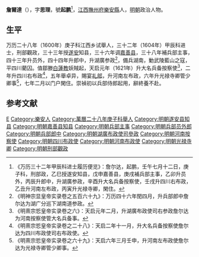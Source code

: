 '''詹爾達'''（{{bd|？||？|catIdx=}}），字'''思理'''，號'''起鹏'''<ref>《万历三十二年甲辰科进士履历便览》：詹尔达，起鹏，壬午七月十二日，庚子科，刑部政，乙巳授遂安知县，戊申嘉善县，庚戌補兵部主事，乙卯升员外，丙辰升郎中，升湖廣参政，辛酉升大名兵备按察使，壬戌升四川右布政，乙丑升河南左布政，丙寅升光禄寺卿，閑住。</ref>，[[江西|江西]][[撫州府|撫州府]][[樂安縣|樂安縣]]人，[[明朝|明朝]]政治人物。

== 生平 ==
万历二十八年（1600年）庚子科江西乡试舉人，三十二年（1604年）甲辰科进士，刑部觀政，三十三年授[[遂安|遂安]]知县，三十六年调[[嘉善县|嘉善县]]，三十八年補兵部主事，四十三年升员外，四十四年升郎中，升湖廣参政<ref>《明神宗显皇帝实录卷之五百六十九》：万历四十六年閏四月，升兵部郎中詹尔达为湖广分巡下湖南道参政。</ref>，備兵湖南，勦武陵藍山之寇，平四川藺囚。值鄒滕[[白蓮教|白蓮教]]妖賊起，天启元年（1621年）升大名兵备按察使<ref>《明熹宗悊皇帝实录卷之六》：天启元年二月，升湖廣布政使司右参政詹尔达为河南按察使管大名兵备事。</ref>，二年升四川右布政<ref>《明熹宗悊皇帝实录卷之二十八》：天启二年十一月，升大名兵备按察使詹尔达为四川布政使司右布政使。</ref>，五年舉卓异，賜宴[[礼部|礼部]]，升河南左布政，六年升光禄寺卿管少卿事<ref>《明熹宗悊皇帝实录卷之六十九》：天启六年三月壬申，升河南左布政使詹尔达为光禄寺卿管少卿事。</ref>，七年二月以门户閑住。崇禎初以兵部侍郎起用，辭終養不赴。

==参考文献==
{{reflist}}

{{萬曆三十二年甲辰科殿試金榜}}

{{Authority control}}

{{DEFAULTSORT:}}
[[Category:詹姓|E]]
[[Category:樂安人|Category:樂安人]]
[[Category:萬曆二十八年庚子科舉人|Category:萬曆二十八年庚子科舉人]]
[[Category:明朝遂安县知县|Category:明朝遂安县知县]]
[[Category:明朝嘉善县知县|Category:明朝嘉善县知县]]
[[Category:明朝兵部主事|Category:明朝兵部主事]]
[[Category:明朝兵部员外郎|Category:明朝兵部员外郎]]
[[Category:明朝兵部郎中|Category:明朝兵部郎中]]
[[Category:明朝湖廣布政使司參政|Category:明朝湖廣布政使司參政]]
[[Category:明朝河南按察使|Category:明朝河南按察使]]
[[Category:明朝四川布政使|Category:明朝四川布政使]]
[[Category:明朝河南布政使|Category:明朝河南布政使]]
[[Category:明朝光禄寺卿|Category:明朝光禄寺卿]]
[[Category:明朝刑部觀政|Category:明朝刑部觀政]]